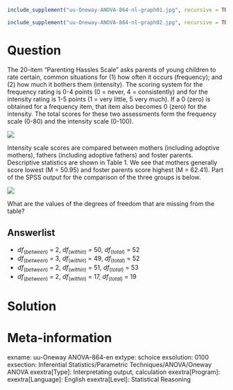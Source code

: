 ```r
include_supplement("uu-Oneway-ANOVA-864-nl-graph01.jpg", recursive = TRUE)
```
```r
include_supplement("uu-Oneway-ANOVA-864-nl-graph02.jpg", recursive = TRUE)
```
Question
========
The 20-item "Parenting Hassles Scale" asks parents of young children to rate certain, common situations for (1) how often it occurs (frequency); and (2) how much it bothers them (intensity). The scoring system for the frequency rating is 0-4 points (0 = never, 4 = consistently) and for the intensity rating is 1-5 points (1 = very little, 5 very much). If a 0 (zero) is obtained for a frequency item, that item also becomes 0 (zero) for the intensity. The total scores for these two assessments form the frequency scale (0-80) and the intensity scale (0-100). 

![](uu-Oneway-ANOVA-864-nl-graph01.jpg)

Intensity scale scores are compared between mothers (including adoptive mothers), fathers (including adoptive fathers) and foster parents. Descriptive statistics are shown in Table 1. We see that mothers generally score lowest (M = 50.95) and foster parents score highest (M = 62.41). Part of the SPSS output for the comparison of the three groups is below.

![](uu-Oneway-ANOVA-864-nl-graph02.jpg)

What are the values of the degrees of freedom that are missing from the table?

Answerlist
----------
* $df_{(between)}$ = 2, $df_{(within)}$ = 50, $df_{(total)}$ = 52
* $df_{(between)}$ = 3, $df_{(within)}$ = 49, $df_{(total)}$ = 52
* $df_{(between)}$ = 2, $df_{(within)}$ = 51, $df_{(total)}$ = 53
* $df_{(between)}$ = 2,  $df_{(within)}$ = 17, $df_{(total)}$ = 19


Solution
========

Meta-information
================
exname: uu-Oneway ANOVA-864-en
extype: schoice
exsolution: 0100
exsection: Inferential Statistics/Parametric Techniques/ANOVA/Oneway ANOVA
exextra[Type]: Interpretating output, calculation
exextra[Program]: 
exextra[Language]: English
exextra[Level]: Statistical Reasoning